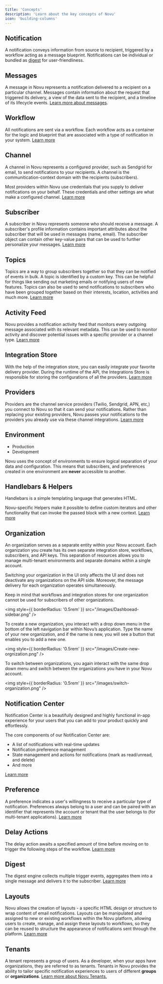 ```yaml
---
title: 'Concepts'
description: 'Learn about the key concepts of Novu'
icon: 'building-columns'
---
```


## Notification

A notification conveys information from source to recipient, triggered by a workflow acting as a message blueprint. Notifications can be individual or bundled as [digest](/workflows/digest) for user-friendliness. 

## Messages

A message in Novu represents a notification delivered to a recipient on a particular channel. Messages contain information about the request that triggered its delivery, a view of the data sent to the recipient, and a timeline of its lifecycle events. [Learn more about messages](/workflows/messages).

## Workflow

All notifications are sent via a workflow. Each workflow acts as a container for the logic and blueprint that are associated with a type of notification in your system. [Learn more](/workflows/notification-workflows)

## Channel

A channel in Novu represents a configured provider, such as Sendgrid for email, to send notifications to your recipients. A channel is the communitication-context domain with the recipients (subscribers). 

Most providers within Novu use credentials that you supply to deliver notifications on your behalf. These credentials and other settings are what make a configured channel. [Learn more](/channels-and-providers/introduction)

## Subscriber

A subscriber in Novu represents someone who should receive a message. A subscriber's profile information contains important attributes about the subscriber that will be used in messages (name, email). The subscriber object can contain other key-value pairs that can be used to further personalize your messages. [Learn more](/subscribers/subscribers)

## Topics

Topics are a way to group subscribers together so that they can be notified of events in bulk. A topic is identified by a custom key. This can be helpful for things like sending out marketing emails or notifying users of new features. Topics can also be used to send notifications to subscribers who have been grouped together based on their interests, location, activities and much more. [Learn more](/subscribers/topics)

## Activity Feed

Novu provides a notification activity feed that monitors every outgoing message associated with its relevant metadata. This can be used to monitor activity and discover potential issues with a specific provider or a channel type. [Learn more](/activity-feed/introduction)

## Integration Store

With the help of the integration store, you can easily integrate your favorite delivery provider. During the runtime of the API, the Integrations Store is responsible for storing the configurations of all the providers. [Learn more](/channels-and-providers/integration-store)

## Providers

Providers are the channel service providers (Twilio, Sendgrid, APN, etc,) you connect to Novu so that it can send your notifications. Rather than replacing your existing providers, Novu passes your notifications to the providers you already use via these channel integrations. [Learn more](/channels-and-providers/introduction)

## Environment

- Production
- Development

Novu uses the concept of environments to ensure logical separation of your data and configuration. This means that subscribers, and preferences created in one environment are **never** accessible to another. 

## Handlebars & Helpers

Handlebars is a simple templating language that generates HTML. 

Novu-specific Helpers make it possible to define custom iterators and other functionality that can invoke the passed block with a new context. [Learn more](/content-creation-design/handlebars-helpers)

## Organization

An organization serves as a separate entity within your Novu account. Each organization you create has its own separate integration store, workflows, subscribers, and API keys. This separation of resources allows you to manage multi-tenant environments and separate domains within a single account.

Switching your organization in the UI only affects the UI and does not deactivate any organizations on the API side. Moreover, the message delivery for each organization operates simultaneously.

Keep in mind that workflows and integration stores for one organization cannot be used for subscribers of other organizations.

<img
  style={{ borderRadius: '0.5rem' }}
  src="/images/Dashboead-sidebar.png"
/>

To create a new organization, you interact with a drop down menu in the bottom of the left navigation bar within Novu’s application. Type the name of your new organization, and if the name is new, you will see a button that enables you to add a new one.

<img
  style={{ borderRadius: '0.5rem' }}
  src="/images/Create-new-orgnization.png"
/>


To switch between organizations, you again interact with the same drop down menu and switch between the organizations you have in your Novu account.

<img
  style={{ borderRadius: '0.5rem' }}
  src="/images/switch-organization.png"
/>

## Notification Center

Notification Center is a beautifully designed and highly functional in-app experience for your users that you can add to your product quickly and effortlessly.

The core components of our Notification Center are:

- A list of notifications with real-time updates
- Notification preference management
- State management and actions for notifications (mark as read/unread, and delete)
- And more

[Learn more](/notification-center/introduction)

## Preference

A preference indicates a user's willingness to receive a particular type of notification. Preferences always belong to a user and can be paired with an identifier that represents the account or tenant that the user belongs to (for multi-tenant applications). [Learn more](/subscribers/preferences)

## Delay Actions

The delay action awaits a specified amount of time before moving on to trigger the following steps of the workflow. [Learn more](/workflows/delay-action)

## Digest

The digest engine collects multiple trigger events, aggregates them into a single message and delivers it to the subscriber. [Learn more](/workflows/digest)

## Layouts

Novu allows the creation of layouts - a specific HTML design or structure to wrap content of email notifications. Layouts can be manipulated and assigned to new or existing workflows within the Novu platform, allowing users to create, manage, and assign these layouts to workflows, so they can be reused to structure the appearance of notifications sent through the platform. [Learn more](/content-creation-design/notification-content-creation)

## Tenants

A tenant represents a group of users. As a developer, when your apps have organizations, they are referred to as tenants. Tenants in Novu provides the ability to tailor specific notification experiences to users of different **groups** or **organizations**. [Learn more about Novu Tenants.](/tenants/introduction)